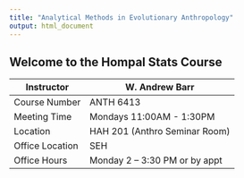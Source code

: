 ```yaml
---
title: "Analytical Methods in Evolutionary Anthropology"
output: html_document
---
```


## Welcome to the Hompal Stats Course

Instructor | W. Andrew Barr
----- | --------
Course Number | ANTH 6413
Meeting Time | Mondays 11:00AM - 1:30PM 
Location | HAH 201 (Anthro Seminar Room)
Office Location | SEH
Office Hours | Monday 2 – 3:30 PM or by appt
